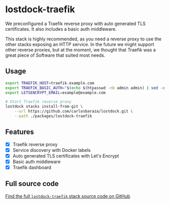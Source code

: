 
# lostdock-traefik

We preconfigured a Traefik reverse proxy with auto generated TLS certificates. It also includes a basic auth middleware.

<Callout>
    This stack is highly recommended, as you need a reverse proxy to use the other stacks exposing an HTTP service. In the future
    we might support other reverse proxies, but at the moment, we thought
    that Traefik was a great piece of Software that suited most needs.
</Callout>

## Usage

```bash
export TRAEFIK_HOST=traefik.example.com
export TRAEFIK_BASIC_AUTH="$(echo $(htpasswd -nb admin admin) | sed -e s/\\$/\\$\\$/g)"
export LETSENCRYPT_EMAIL=example@example.com

# Start Traefik reverse proxy
lostdock stacks install-from-git \
    --url https://github.com/carlosbaraza/lostdock.git \
    --path ./packages/lostdock-traefik
```

## Features

- [x] Traefik reverse proxy
- [x] Service discovery with Docker labels
- [x] Auto generated TLS certificates with Let's Encrypt
- [x] Basic auth middleware
- [x] Traefik dashboard

## Full source code

[Find the full `lostdock-traefik` stack source code on GitHub](https://github.com/carlosbaraza/lostdock/tree/main/packages/lostdock-traefik)
